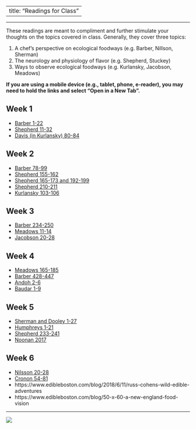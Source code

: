 --
title: "Readings for Class"
---

<!-- ![](img/thirdplate.png)  -->

-------------------------------------------------------------------------------

These readings are meant to compliment and further stimulate your
thoughts on the topics covered in class. Generally, they cover three
topics: 

1. A chef's perspective on ecological foodways (e.g. Barber, Nillson, Sherman)
2. The neurology and physiology of flavor (e.g. Shepherd, Stuckey)
3. Ways to observe ecological foodways (e.g. Kurlansky, Jacobson, Meadows)

**If you are using a mobile device (e.g., tablet, phone, e-reader), you may need to hold the links and select "Open in a New Tab".**

## Week 1 
- [Barber 1-22](pdf/readings/Barber1-22.pdf)
- [Shepherd 11-32](pdf/readings/Shepherd11-32.pdf "download")
- [Davis (in Kurlansky) 80-84](pdf/readings/Kurlansky-Davis-80-84.pdf)

## Week 2
- [Barber 78-99](pdf/readings/Barber78-99.pdf)
- [Shepherd 155-162](pdf/readings/Shepherd155-162.pdf)
- [Shepherd 165-173 and 192-199](pdf/readings/Shepherd165-173_192-199.pdf)
- [Shepherd 210-211](pdf/readings/Shepherd210-211.pdf)
- [Kurlansky 103-106](pdf/readings/Kurlansky103-106.pdf)


## Week 3
- [Barber 234-250](pdf/readings/Barber234-250.pdf)
- [Meadows 11-14](pdf/readings/Meadows11-14.pdf)
- [Jacobson 20-28](pdf/readings/Jacobson20-28.pdf)


## Week 4
- [Meadows 165-185](pdf/readings/meadows165-185.pdf)
- [Barber 428-447](pdf/readings/Barber428-447.pdf)
- [Andoh 2-6](pdf/readings/andoh1-9.pdf)
- [Baudar 1-9](pdf/readings/baudar1-9.pdf)
	

## Week 5
- [Sherman and Dooley 1-27](pdf/readings/sherman_sioux_chef.pdf)
- [Humphreys 1-21](pdf/readings/humphreys1-21.pdf)
- [Shepherd 233-241](pdf/readings/Shepherd233-241.pdf)
- [Noonan 2017](pdf/readings/NoonanSciAm2017.pdf)


## Week 6 
- [Nilsson 20-28](pdf/readings/Nilsson21-28.pdf)
- [Cronon 54-81](pdf/readings/Cronon54-81.pdf)
- https://www.edibleboston.com/blog/2018/6/11/russ-cohens-wild-edible-adventures
- https://www.edibleboston.com/blog/50-x-60-a-new-england-food-vision

-------------------------------------------------------------------------------

![](img/feedlot_red.jpg)
